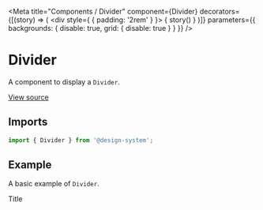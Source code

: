 
<Meta
  title="Components / Divider"
  component={Divider}
  decorators={[(story) => (
    <div style={ { padding: '2rem' } }>
      { story() }
    </div>
  )]}
  parameters={{ backgrounds: { disable: true, grid: { disable: true } } }}
/>

# Divider

A component to display a `Divider`.

[View source](https://github.com/actarian/design-system/tree/main/@components/divider)

## Imports

```js
import { Divider } from '@design-system';
```

<!--
## Props

<ArgsTable of={DividerProps} />
-->

## Example

A basic example of `Divider`.

<Canvas>
  <Story name="Divider">
    <Divider></Divider>
  </Story>
</Canvas>

<Canvas>
  <Story name="with title">
    <Divider>Title</Divider>
  </Story>
</Canvas>
